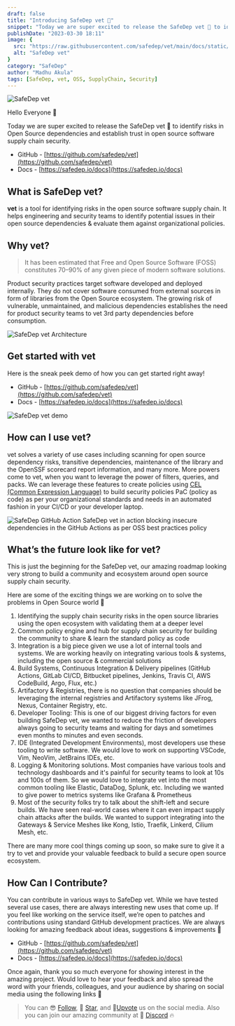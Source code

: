```yaml
---
draft: false
title: "Introducing SafeDep vet 🚀"
snippet: "Today we are super excited to release the SafeDep vet 🚀 to identify risks in Open Source dependencies and establish trust in open source software supply chain security."
publishDate: "2023-03-30 18:11"
image: {
  src: "https://raw.githubusercontent.com/safedep/vet/main/docs/static/img/vet/vet-banner.png",
  alt: "SafeDep vet"
}
category: "SafeDep"
author: "Madhu Akula"
tags: [SafeDep, vet, OSS, SupplyChain, Security]
---
```


![SafeDep vet](https://raw.githubusercontent.com/safedep/vet/main/docs/static/img/vet/vet-banner.png)

Hello Everyone 👋

Today we are super excited to release the SafeDep vet 🚀 to identify risks in Open Source dependencies and establish trust in open source software supply chain security.

- GitHub - [https://github.com/safedep/vet](https://github.com/safedep/vet)
- Docs - [https://safedep.io/docs](https://safedep.io/docs)

## What is SafeDep vet?
**vet** is a tool for identifying risks in the open source software supply chain. It helps engineering and security teams to identify potential issues in their open source dependencies & evaluate them against organizational policies.

## Why vet?
> It has been estimated that Free and Open Source Software (FOSS) constitutes 70–90% of any given piece of modern software solutions.

Product security practices target software developed and deployed internally. They do not cover software consumed from external sources in form of libraries from the Open Source ecosystem. The growing risk of vulnerable, unmaintained, and malicious dependencies establishes the need for product security teams to vet 3rd party dependencies before consumption.

![SafeDep vet Architecture](https://raw.githubusercontent.com/safedep/vet/main/docs/static/img/vet/vet-architecture.png)

## Get started with vet
Here is the sneak peek demo of how you can get started right away!

- GitHub - [https://github.com/safedep/vet](https://github.com/safedep/vet)
- Docs - [https://safedep.io/docs](https://safedep.io/docs)

![SafeDep vet demo](https://raw.githubusercontent.com/safedep/vet/main/docs/static/img/vet/vet-demo.gif)

## How can I use vet?
vet solves a variety of use cases including scanning for open source dependency risks, transitive dependencies, maintenance of the library and the OpenSSF scorecard report information, and many more.
More powers come to vet, when you want to leverage the power of filters, queries, and packs. We can leverage these features to create policies using [CEL (Common Expression Language)](https://github.com/google/cel-spec) to build security policies PaC (policy as code) as per your organizational standards and needs in an automated fashion in your CI/CD or your developer laptop.

![SafeDep GitHub Action](https://raw.githubusercontent.com/safedep/vet/main/docs/static/img/vet/vet-github-action-real-world.png)
SafeDep vet in action blocking insecure dependencies in the GitHub Actions as per OSS best practices policy

## What’s the future look like for vet?
This is just the beginning for the SafeDep vet, our amazing roadmap looking very strong to build a community and ecosystem around open source supply chain security.

Here are some of the exciting things we are working on to solve the problems in Open Source world 🚀

1. Identifying the supply chain security risks in the open source libraries using the open ecosystem with validating them at a deeper level
2. Common policy engine and hub for supply chain security for building the community to share & learn the standard policy as code
3. Integration is a big piece given we use a lot of internal tools and systems. We are working heavily on integrating various tools & systems, including the open source & commercial solutions
4. Build Systems, Continuous Integration & Delivery pipelines (GitHub Actions, GitLab CI/CD, Bitbucket pipelines, Jenkins, Travis CI, AWS CodeBuild, Argo, Flux, etc.)
5. Artifactory & Registries, there is no question that companies should be leveraging the internal registries and Artifactory systems like JFrog, Nexus, Container Registry, etc. 
6. Developer Tooling: This is one of our biggest driving factors for even building SafeDep vet, we wanted to reduce the friction of developers always going to security teams and waiting for days and sometimes even months to minutes and even seconds.
7. IDE (Integrated Development Environments), most developers use these tooling to write software. We would love to work on supporting VSCode, Vim, NeoVim, JetBrains IDEs, etc.
8. Logging & Monitoring solutions. Most companies have various tools and technology dashboards and it's painful for security teams to look at 10s and 100s of them. So we would love to integrate vet into the most common tooling like Elastic, DataDog, Splunk, etc. Including we wanted to give power to metrics systems like Grafana & Prometheus
9. Most of the security folks try to talk about the shift-left and secure builds. We have seen real-world cases where it can even impact supply chain attacks after the builds. We wanted to support integrating into the Gateways & Service Meshes like Kong, Istio, Traefik, Linkerd, Cilium Mesh, etc.

There are many more cool things coming up soon, so make sure to give it a try to vet and provide your valuable feedback to build a secure open source ecosystem.

## How Can I Contribute?

You can contribute in various ways to SafeDep vet. While we have tested several use cases, there are always interesting new uses that come up. If you feel like working on the service itself, we’re open to patches and contributions using standard GitHub development practices. We are always looking for amazing feedback about ideas, suggestions & improvements 🙌

- GitHub - [https://github.com/safedep/vet](https://github.com/safedep/vet)
- Docs - [https://safedep.io/docs](https://safedep.io/docs)

Once again, thank you so much everyone for showing interest in the amazing project. Would love to hear your feedback and also spread the word with your friends, colleagues, and your audience by sharing on social media using the following links 🙏

> You can 😎 [Follow](https://twitter.com/safedepio), 🌟 [Star](https://github.com/safedep/vet), and 🔺[Upvote](https://www.producthunt.com/posts/safedep-vet) us on the social media. Also you can join our amazing community at 👋 [Discord](https://rebrand.ly/safedep-community) 🔥
